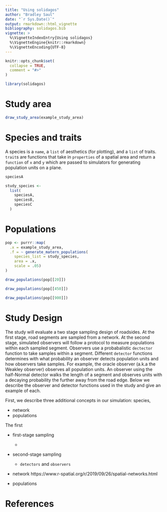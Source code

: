 ```yaml
---
title: "Using solidagos"
author: "Bradley Saul"
date: "`r Sys.Date()`"
output: rmarkdown::html_vignette
bibliography: solidagos.bib
vignette: >
  %\VignetteIndexEntry{Using solidagos}
  %\VignetteEngine{knitr::rmarkdown}
  %\VignetteEncoding{UTF-8}
---
```


```r
knitr::opts_chunk$set(
  collapse = TRUE,
  comment = "#>"
)
```


```r
library(solidagos)
```

# Study area

```r
draw_study_area(example_study_area)
```

# Species and traits

A species is a `name`, a `list` of aesthetics (for plotting), and a `list` of traits. `trait`s are functions that take in `properties` of a spatial area and return a `function` of `x` and `y` which are passed to simulators for generating population units on a plane.

```r
speciesA
```

```r
study_species <- 
  list(
    speciesA, 
    speciesB, 
    speciesC
  )
```

# Populations

```r
pop <- purrr::map(
  .x = example_study_area,
  .f = ~ generate_matern_populations(
    species_list = study_species, 
    area = .x,
    scale = .05)
)
```

```r
draw_populations(pop[[20]])
```

```r
draw_populations(pop[[450]])
```


```r
draw_populations(pop[[900]])
```

# Study Design

The study will evaluate a two stage sampling design of roadsides. At the first stage, road segments are sampled from a network. At the second stage, simulated observers will follow a protocol to measure populations within each sampled segment. Observers use a probabalistic `dectector` function to take samples within a segment. Different `detector` functions determines with what probability an observer detects population units and how observers take samples. For example, the oracle observer (a.k.a the Weakley observer) observes all population units. An observer using the half-Normal detector walks the length of a segment and observes units with a decaying probability the further away from the road edge. Below we describe the observer and detector functions used in the study and give an example of each.

First, we describe three additional concepts in our simulation: species, 

* network 
* populations


The first 

* first-stage sampling
  * 
* second-stage sampling
  * `detectors` and `observers`


* network 
https://www.r-spatial.org/r/2019/09/26/spatial-networks.html

* populations



# References
